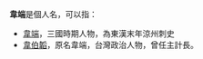 '''韋端'''是個人名，可以指：
*[[韋端|韋端]]，三國時期人物，為東漢末年涼州刺史
*[[韋伯韜|韋伯韜]]，原名韋端，台灣政治人物，曾任主計長。
{{disambig|W|cat=二字韋姓人名消歧義}}